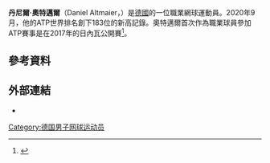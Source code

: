 '''丹尼爾·奧特邁爾'''（Daniel Altmaier，{{bd|1998年|9月12日}}）是[[德國|德國]]的一位職業網球運動員。2020年9月，他的ATP世界排名創下183位的新高記錄。奧特邁爾首次作為職業球員參加ATP賽事是在2017年的日內瓦公開賽<ref>{{cite web|url=https://www.atptour.com/en/news/albot-antalya-2017-wednesday|title=Albot Ousts Second Seed Lorenzi In Antalya|website=ATP Tour|date=28 June 2017|accessdate=2020-10-07|archive-date=2019-07-22|archive-url=https://web.archive.org/web/20190722110023/https://www.atptour.com/en/news/albot-antalya-2017-wednesday|dead-url=no}}</ref>。

== 參考資料 ==
{{reflist}}

== 外部連結 ==
*{{ATP}}

{{DEFAULTSORT:Altmaier, Daniel}}
[[Category:德国男子网球运动员|Category:德国男子网球运动员]]